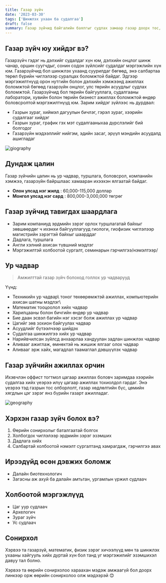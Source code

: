 ```yaml
---
title: Газар зүйч
date: '2023-03-30'
tags: ['Шинжлэх ухаан ба судалгаа']
draft: false
summary: Газар зүйчид байгалийн баялгыг судлах замаар газар доорх тос, хий, эрдэс баялгийн талаарх бидний мэдлэгийг дээшлүүлдэг.
---
```


## Газар зүйч юу хийдэг вэ?

Газарзүйч гэдэг нь дэлхийг судалдаг хүн юм, дэлхийн онцлог шинж чанар, оршин суугчдыг, сонин содон зүйлсийг судалдаг мэргэжлийн хүн юм. Газарзүйчид бол шинжлэх ухаанд суурилдаг бөгөөд, энэ салбартаа төрөл бүрийн чиглэлээр суралцах боломжтой байдаг. Эдгээр мэргэжилтнүүд орон нутгийн болон дэлхийн хэмжээнд ажиллах боломжтой бөгөөд газарзүйн онцлог, улс төрийн асуудлыг судлах боломжтой. Газарзүйчид бол төрийн байгууллага, судалгааны лаборатори, хувийн болон төрийн бизнест ажиллах боломжтой өндөр боловсролтой мэргэжилтнүүд юм. Зарим хийдэг зүйлээс нь дурдвал:

- Газрын зураг, хиймэл дагуулын бичлэг, гэрэл зураг, хээрийн судалгааг хийдэг
- Газрын зураг, график гэх мэт судалгааныхаа дүрслэлийг бий болгодог
- Газарзүйн мэдээллийг нийгэм, эдийн засаг, эрүүл мэндийн асуудалд ашигладаг

![giography](https://scholarshipbuddy.com/scholarship-images/wage-detail-images/364/how-to-become-a-geographer.jpg)

## Дундаж цалин

Газар зүйчийн цалин нь ур чадвар, туршлага, боловсрол, компанийн хэмжээ, газарзүйн байршлаас хамааран ихээхэн ялгаатай байдаг.

- **Олон улсад нэг жилд** : 60,000-115,000 доллар
- **Монгол улсад нэг сард** : 800,000-3,000,000 төгрөг

## Газар зүйчид тавигдах шаардлага

- Зарим компаниуд эрдмийн зэрэг орлох туршлагатай байхыг зөвшөөрдөг ч ихэнхи байгууллагууд гиологи, гиофизик чиглэлээр магистрийн зэрэгтэй байхыг шаарддаг
- Дадлага, туршлага
- Англи хэлний ахисан түвшний мэдлэг
- Мэргэжилтэй холбоотой сургалт, семинарын гэрчилгээ/нэмэлтээр/

## Ур чадвар

> Амжилттай газар зүйч болоход голлох ур чадварууд

Үүнд:

- Техникийн ур чадвар\ тоног төхөөрөмжтэй ажиллах, компьютерийн ахисан шатны мэдлэг\
- Математик тооцоолол хийх чадвар
- Харилцааны болон бичгийн өндөр ур чадвар
- Бие даан эсвэл багийн нэг хэсэг болж ажиллах ур чадвар
- Цагийг зөв зохион байгуулах чадвар
- Асуудлийг бүтээлчээр шийдэх
- Судалгаа шинжилгээ хийх ур чадвар
- Нарийвчилсан зүйлсд анхаарлаа хандуулан задлан шинжлэх чадвар
- Аливааг ажиглаж, өмнөхтэй нь жишиж ялгааг олох чадвар
- Аливааг эрж хайх, магадлал таамаглал дэвшүүлэх чадвар

## Газар зүйчийн ажиллах орчин

Ихэвчлэн оффист тогтмол цагаар ажиллах боловч заримдаа хээрийн судалгаа хийх үеэрээ илүү цагаар ажиллах тохиолдол гардаг. Энэ үеэрээ тэд газрын тос олборлолт, газар хөдлөлтийн бүс, цөмийн хягдлын цэг зэрэг янз бүрийн газарт ажилладаг.

![geography](https://www.mydegreeguide.com/wp-content/uploads/2021/08/geography-major.jpg)

## Хэрхэн газар зүйч болох вэ?

1. Өөрийн сонирхолыг баталгаатай болгох
2. Холбогдох чиглэлээр эрдмийн зэрэг эзэмших
3. Дадлага хийх
4. Салбартай холбоотой нэмэлт сургалтанд хамрагдаж, гэрчилгээ авах

## Ирээдүйд өсөн дэвжих боломж

- Далайн биотехнологич
- Загасны аж ахуй ба далайн амтьтан, ургамлын үржил судлаач

## Холбоотой мэргэжлүүд

- Цаг уур судлаач
- Архелогич
- Зураг зүйч
- Ус судлаач

## Сонирхол

Хэрвээ та газарзүй, математик, физик зэрэг хичээлүүд мөн та шинжлэх ухааны хайгууль хийх дуртай хүн бол танд уг мэргэжилийг эзэмшихэл давуу тал болно.

Хэрвээ та өөрийн сонирхолоо хараахан мэдэж амжаагүй бол доорх линкээр орж өөрийн сонирхолоо олж мэдээрэй 😊
